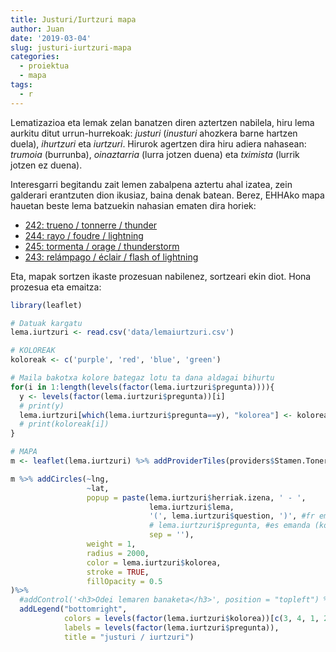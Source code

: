 ```yaml
---
title: Justuri/Iurtzuri mapa
author: Juan
date: '2019-03-04'
slug: justuri-iurtzuri-mapa
categories:
  - proiektua
  - mapa
tags:
  - r
---
```


Lematizazioa eta lemak zelan banatzen diren aztertzen nabilela, hiru lema aurkitu ditut urrun-hurrekoak: *justuri* (*inusturi* ahozkera barne hartzen duela), *ihurtzuri* eta *iurtzuri*. Hirurok agertzen dira hiru adiera nahasean:
*trumoia* (burrunba), *oinaztarria* (lurra jotzen duena) eta *tximista* (lurrik jotzen ez duena).

Interesgarri begitandu zait lemen zabalpena aztertu ahal izatea, zein galderari erantzuten dion ikusiaz, baina denak batean. Berez, EHHAko mapa hauetan beste lema batzuekin nahasian ematen dira horiek:

*    [242: trueno / tonnerre / thunder](https://www.euskaltzaindia.eus/index.php?&option=com_ehha&view=frontpage&Itemid=466&lang=eu&mapa=242)
*    [244: rayo / foudre / lightning](https://www.euskaltzaindia.eus/index.php?&option=com_ehha&view=frontpage&Itemid=466&lang=eu&mapa=244)
*   [245: tormenta / orage / thunderstorm](https://www.euskaltzaindia.eus/index.php?&option=com_ehha&view=frontpage&Itemid=466&lang=eu&mapa=245)
*   [243: relámpago / éclair / flash of lightning](https://www.euskaltzaindia.eus/index.php?&option=com_ehha&view=frontpage&Itemid=466&lang=eu&mapa=243)

Eta, mapak sortzen ikaste prozesuan nabilenez, sortzeari ekin diot. Hona prozesua eta emaitza:

```r
library(leaflet)

# Datuak kargatu
lema.iurtzuri <- read.csv('data/lemaiurtzuri.csv')

# KOLOREAK
koloreak <- c('purple', 'red', 'blue', 'green')

# Maila bakotxa kolore bategaz lotu ta dana aldagai bihurtu
for(i in 1:length(levels(factor(lema.iurtzuri$pregunta)))){
  y <- levels(factor(lema.iurtzuri$pregunta))[i]
  # print(y)
  lema.iurtzuri[which(lema.iurtzuri$pregunta==y), "kolorea"] <- koloreak[i]
  # print(koloreak[i])
}

# MAPA
m <- leaflet(lema.iurtzuri) %>% addProviderTiles(providers$Stamen.Toner)

m %>% addCircles(~lng,
                 ~lat,
                 popup = paste(lema.iurtzuri$herriak.izena, ' - ',
                               lema.iurtzuri$lema,
                               '(', lema.iurtzuri$question, ')', #fr emanda
                               # lema.iurtzuri$pregunta, #es emanda (koloreek informazio hori)
                               sep = ''),
                 weight = 1,
                 radius = 2000,
                 color = lema.iurtzuri$kolorea,
                 stroke = TRUE, 
                 fillOpacity = 0.5
)%>%  
  #addControl('<h3>Odei lemaren banaketa</h3>', position = "topleft") %>% 
  addLegend("bottomright",
            colors = levels(factor(lema.iurtzuri$kolorea))[c(3, 4, 1, 2)],
            labels = levels(factor(lema.iurtzuri$pregunta)),
            title = "justuri / iurtzuri")

```


